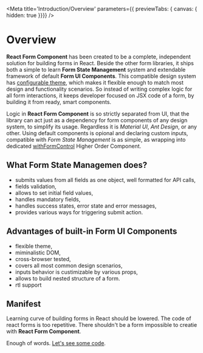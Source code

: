 
<Meta
  title='Introduction/Overview'
  parameters={{ previewTabs: { canvas: { hidden: true }}}}
/>

# Overview

**React Form Component** has been created to be a complete, independent solution
for building forms in React. Beside the other form libraries, it ships both a
 simple to learn **Form State Management** system and extendable framework of
default **Form UI Components**. This compatible design system has
[configurable theme](?path=/docs/docs-theming--page), which makes it flexible
enough to match most design and functionality scenarios. So instead of writing
complex logic for all form interactions, it keeps developer focused on JSX code
of a form, by building it from ready, smart components.

Logic in **React Form Component** is so strictly separated from UI, that the
library can act just as a dependency for form components of any design system, to
simplify its usage. Regardless it is *Material UI*, *Ant Design*, or any other.
Using default components is opional and declaring custom inputs, compatible with
*Form State Management* is as simple, as wrapping into dedicated
[withFormControl](?path=/docs/docs-custom-inputs--page) Higher Order Component.

## What Form State Managemen does?

- submits values from all fields as one object, well formatted for API calls,
- fields validation,
- allows to set initial field values,
- handles mandatory fields,
- handles success states, error state and error messages,
- provides various ways for triggering submit action.

## Advantages of built-in Form UI Components

- flexible theme,
- miminalistic DOM,
- cross-browser tested,
- covers all most common design scenarios,
- inputs behavior is custimizable by various props,
- allows to build nested structure of a form.
- rtl support

## Manifest

Learning curve of building forms in React should be lowered.
The code of react forms is too repetitive.
There shouldn't be a form impossible to creatie with **React Form Component**.

Enough of words. [Let's see some code](?path=/docs/introduction-getting-started--getting-started).
